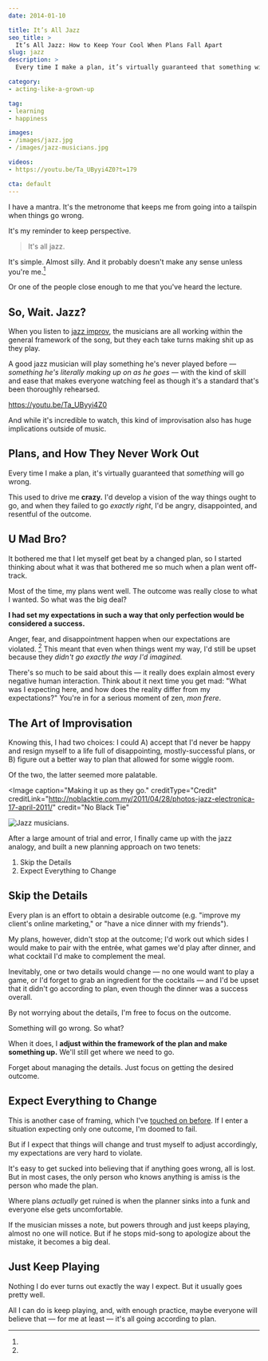 ```yaml
---
date: 2014-01-10

title: It’s All Jazz
seo_title: >
  It’s All Jazz: How to Keep Your Cool When Plans Fall Apart
slug: jazz
description: >
  Every time I make a plan, it’s virtually guaranteed that something will go wrong. This was a significant stressor for me — until I learned to improvise.

category:
- acting-like-a-grown-up

tag:
- learning
- happiness

images:
- /images/jazz.jpg
- /images/jazz-musicians.jpg

videos:
- https://youtu.be/Ta_UByyi4Z0?t=179

cta: default
---
```



I have a mantra. It's the metronome that keeps me from going into a tailspin
when things go wrong.

It's my reminder to keep perspective.

> It's all jazz.

It's simple. Almost silly. And it probably doesn't make any sense unless you're
me.[^lecture]

[^lecture]:
  Or one of the people close enough to me that you've heard the lecture.

## So, Wait. Jazz?

When you listen to [jazz improv][1], the musicians are all working within the
general framework of the song, but they each take turns making shit up as they
play.

A good jazz musician will play something he's never played before — _something
he's literally making up on as he goes_ — with the kind of skill and ease that
makes everyone watching feel as though it's a standard that's been thoroughly
rehearsed.

https://youtu.be/Ta_UByyi4Z0

And while it's incredible to watch, this kind of improvisation also has huge
implications outside of music.

## Plans, and How They Never Work Out

Every time I make a plan, it's virtually guaranteed that _something_ will go
wrong.

This used to drive me **crazy.** I'd develop a vision of the way things ought to
go, and when they failed to go _exactly right_, I'd be angry, disappointed, and
resentful of the outcome.

## U Mad Bro?

It bothered me that I let myself get beat by a changed plan, so I started
thinking about what it was that bothered me so much when a plan went off-track.

Most of the time, my plans went well. The outcome was really close to what I
wanted. So what was the big deal?

**I had set my expectations in such a way that only perfection would be
considered a success.**

Anger, fear, and disappointment happen when our expectations are violated.
[^expectations] This meant that even when things went my way, I'd still be upset
because they _didn't go exactly the way I'd imagined._

[^expectations]:
  There's so much to be said about this — it really does explain almost every negative human interaction. Think about it next time you get mad: "What was I expecting here, and how does the reality differ from my expectations?" You're in for a serious moment of zen, _mon frere_.

## The Art of Improvisation

Knowing this, I had two choices: I could A) accept that I'd never be happy and
resign myself to a life full of disappointing, mostly-successful plans, or B)
figure out a better way to plan that allowed for some wiggle room.

Of the two, the latter seemed more palatable.

<Image
  caption="Making it up as they go."
  creditType="Credit"
  creditLink="http://noblacktie.com.my/2011/04/28/photos-jazz-electronica-17-april-2011/"
  credit="No Black Tie"
>

  ![Jazz musicians.](images/jazz-musicians.jpg)

</Image>

After a large amount of trial and error, I finally came up with the jazz
analogy, and built a new planning approach on two tenets:

1. Skip the Details
2. Expect Everything to Change

## Skip the Details

Every plan is an effort to obtain a desirable outcome (e.g. "improve my client's
online marketing," or "have a nice dinner with my friends").

My plans, however, didn't stop at the outcome; I'd work out which sides I would
make to pair with the entrée, what games we'd play after dinner, and what
cocktail I'd make to complement the meal.

Inevitably, one or two details would change — no one would want to play a game,
or I'd forget to grab an ingredient for the cocktails — and I'd be upset that it
didn't go according to plan, even though the dinner was a success overall.

By not worrying about the details, I'm free to focus on the outcome.

Something will go wrong. So what?

When it does, I **adjust within the framework of the plan and make something up.** We'll still get where we need to go.

Forget about managing the details. Just focus on getting the desired outcome.

## Expect Everything to Change

This is another case of framing, which I've [touched on before][3]. If I enter a
situation expecting only one outcome, I'm doomed to fail.

But if I expect that things will change and trust myself to adjust accordingly,
my expectations are very hard to violate.

It's easy to get sucked into believing that if anything goes wrong, all is lost.
But in most cases, the only person who knows anything is amiss is the person who
made the plan.

Where plans _actually_ get ruined is when the planner sinks into a funk and
everyone else gets uncomfortable.

If the musician misses a note, but powers through and just keeps playing, almost
no one will notice. But if he stops mid-song to apologize about the mistake, it
becomes a big deal.

## Just Keep Playing

Nothing I do ever turns out exactly the way I expect. But it usually goes pretty
well.

All I can do is keep playing, and, with enough practice, maybe everyone will
believe that — for me at least — it's all going according to plan.

[1]: http://en.wikipedia.org/wiki/Jazz_improvisation
[3]: /see-tree-coming/
